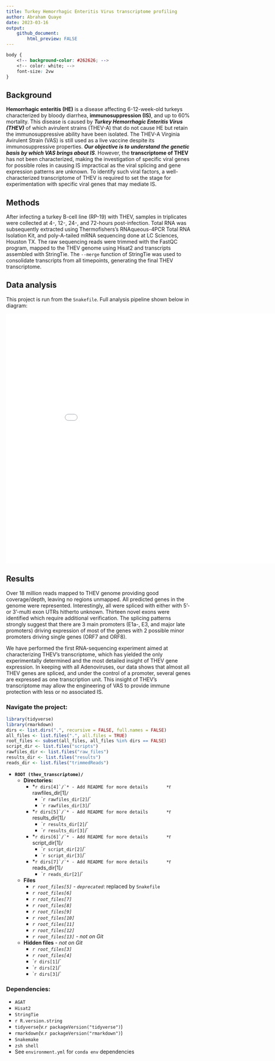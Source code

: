```yaml
---
title: Turkey Hemorrhagic Enteritis Virus transcriptome profiling
author: Abraham Quaye
date: 2023-03-16
output:
    github_document:
        html_preview: FALSE
---
```

```css
body {
    <!-- background-color: #262626; -->
    <!-- color: white; -->
    font-size: 2vw
}
```
<!-- # THEV transcriptome studies -->

## Background

**Hemorrhagic enteritis (HE)** is a disease affecting 6-12-week-old turkeys characterized by bloody diarrhea, **immunosuppression (IS)**, and up to 60% mortality. This disease is caused by **_Turkey Hemorrhagic Enteritis Virus (THEV)_** of which avirulent strains (THEV-A) that do not cause HE but retain the immunosuppressive ability have been isolated. The THEV-A Virginia Avirulent Strain (VAS) is still used as a live vaccine despite its immunosuppressive properties. **_Our objective is to understand the genetic basis by which VAS brings about IS_**. However, the **transcriptome of THEV** has not been characterized, making the investigation of specific viral genes for possible roles in causing IS impractical as the viral splicing and gene expression patterns are unknown. To identify such viral factors, a well-characterized transcriptome of THEV is required to set the stage for experimentation with specific viral genes that may mediate IS.

## Methods

After infecting a turkey B-cell line (RP-19) with THEV, samples in triplicates were collected at 4-, 12-, 24-, and 72-hours post-infection. Total RNA was subsequently extracted using Thermofishers’s RNAqueous-4PCR Total RNA Isolation Kit, and poly-A-tailed mRNA sequencing done at LC Sciences, Houston TX. The raw sequencing reads were trimmed with the FastQC program, mapped to the THEV genome using Hisat2 and transcripts assembled with StringTie. The `--merge` function of StringTie was used to consolidate transcripts from all timepoints, generating the final THEV transcriptome.

## Data analysis
This project is run from the `Snakefile`. Full analysis pipeline shown below in diagram:

![](./project_map.pdf){width=920px height=680px}

## Results

Over 18 million reads mapped to THEV genome providing good coverage/depth, leaving no regions unmapped. All predicted genes in the genome were represented. Interestingly, all were spliced with either with 5’- or 3’-multi exon UTRs hitherto unknown. Thirteen novel exons were identified which require additional verification. The splicing patterns strongly suggest that there are 3 main promoters (E1a-, E3, and major late promoters) driving expression of most of the genes with 2 possible minor promoters driving single genes (ORF7 and ORF8).

We have performed the first RNA-sequencing experiment aimed at characterizing THEV’s transcriptome, which has yielded the only experimentally determined and the most detailed insight of THEV gene expression. In keeping with all Adenoviruses, our data shows that almost all THEV genes are spliced, and under the control of a promoter, several genes are expressed as one transcription unit. This insight of THEV’s transcriptome may allow the engineering of VAS to provide immune protection with less or no associated IS.

### Navigate the project:

```r
library(tidyverse)
library(rmarkdown)
dirs <- list.dirs(".", recursive = FALSE, full.names = FALSE)
all_files <- list.files(".", all.files = TRUE)
root_files <- subset(all_files, all_files %in% dirs == FALSE)
script_dir <- list.files("scripts")
rawfiles_dir <- list.files("raw_files")
results_dir <- list.files("results")
reads_dir <- list.files("trimmedReads")
```
* **`ROOT (thev_transcriptome)/`**
    * **Directories:**
        * *``r dirs[4]`/`* - Add README for more details
            * ``r rawfiles_dir[1]`/`
            * ``r rawfiles_dir[2]`/`
            * ``r rawfiles_dir[3]`/`
        * *``r dirs[5]`/`* - Add README for more details
            * ``r results_dir[1]`/`
            * ``r results_dir[2]`/`
            * ``r results_dir[3]`/`
        * *``r dirs[6]`/`* - Add README for more details
            * ``r script_dir[1]`/`
            * ``r script_dir[2]`/`
            * ``r script_dir[3]`/`
        * *``r dirs[7]`/`* - Add README for more details
            * ``r reads_dir[1]`/`
            * ``r reads_dir[2]`/`
    * **Files**
        * *``r root_files[5]``* - *`deprecated`*: replaced by `Snakefile`
        * *``r root_files[6]``*
        * *``r root_files[7]``*
        * *``r root_files[8]``*
        * *``r root_files[9]``*
        * *``r root_files[10]``*
        * *``r root_files[11]``*
        * *``r root_files[12]``*
        * *``r root_files[13]``* - *not on Git*
    * **Hidden files** - *not on Git*
        * *``r root_files[3]``*
        * *``r root_files[4]``*
        * ``r dirs[1]`/`
        * ``r dirs[2]`/`
        * ``r dirs[3]`/`

### Dependencies:

- `AGAT`
- `Hisat2`
- `StringTie`
- ``r R.version.string``
- `tidyverse`(v.`r packageVersion("tidyverse")`)
- `rmarkdown`(v.`r packageVersion("rmarkdown")`)
- `Snakemake`
- `zsh shell`
- See `environment.yml` for `conda env` dependencies

